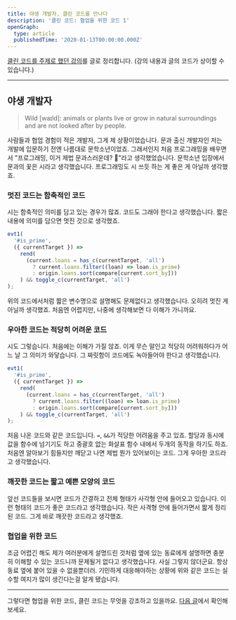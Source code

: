 ```yaml
---
title: 야생 개발자, 클린 코드를 만나다
description: '클린 코드: 협업을 위한 코드 1'
openGraph:
  type: article
  publishedTime: '2020-01-13T00:00:00.000Z'
---
```


[클린 코드를 주제로 했던 강의](https://speakerdeck.com/hajoeun/200107-ssafy)를 글로 정리합니다. (강의 내용과 글의 코드가 상이할 수 있습니다.)

---

## 야생 개발자

> Wild [waɪld]: animals or plants live or grow in natural surroundings and are not looked after by people.

사람들과 협업 경험이 적은 개발자, 그게 제 상황이었습니다. 문과 출신 개발자인 저는 개발에 입문하기 전엔 나름대로 문학소년이었죠. 그래서인지 처음 프로그래밍을 배우면서 "프로그래밍, 이거 제법 문과스러운데? 🤔"라고 생각했었습니다. 문학소년 입장에서 문과의 꽃은 시라고 생각했습니다. 프로그래밍도 시 쓰듯 하는 게 좋은 게 아닐까 생각했죠.

### 멋진 코드는 함축적인 코드

시는 함축적인 의미를 담고 있는 경우가 많죠. 코드도 그래야 한다고 생각했습니다. 짧은 내용에 의미를 담으면 멋진 것으로 생각했죠.

```js
evt1(
  '#is_prime',
  ({ currentTarget }) =>
    rend(
      (current.loans = has_c(currentTarget, 'all')
        ? current.loans.filter((loan) => loan.is_prime)
        : origin.loans.sort(compare[current.sort_by]))
    ) && toggle_c(currentTarget, 'all')
);
```

위의 코드에서처럼 짧은 변수명으로 설명해도 문제없다고 생각했습니다. 오히려 멋진 게 아닐까 생각했죠. 처음엔 어렵지만, 나중에 생각해보면 다 이해가 가니까요.

### 우아한 코드는 적당히 어려운 코드

시도 그렇습니다. 처음에는 이해가 가질 않죠. 이게 무슨 말인고 적당히 어려워하다가 어느 날 그 의미가 와닿습니다. 그 짜릿함이 코드에도 녹아들어야 한다고 생각했습니다.

```js
evt1(
  '#is_prime',
  ({ currentTarget }) =>
    rend(
      (current.loans = has_c(currentTarget, 'all')
        ? current.loans.filter((loan) => loan.is_prime)
        : origin.loans.sort(compare[current.sort_by]))
    ) && toggle_c(currentTarget, 'all')
);
```

처음 나온 코드와 같은 코드입니다. `=`, `&&`가 적당한 어려움을 주고 있죠. 할당과 동시에 값을 함수에 넘기기도 하고 중괄호 없는 화살표 함수 내에서 두개의 동작을 하기도 하죠. 처음엔 알아보기 힘들지만 깨닫고 나면 제법 뭔가 있어보이는 코드. 그게 우아한 코드라고 생각했습니다.

### 깨끗한 코드는 짧고 예쁜 모양의 코드

앞선 코드들을 보시면 코드가 간결하고 전체 형태가 사각형 안에 들어오고 있습니다. 이런 형태의 코드가 좋은 코드라고 생각했습니다. 작은 사격형 안에 들어가면서 짧게 정리된 코드. 그게 바로 깨끗한 코드라고 생각했죠.

### 협업을 위한 코드

조금 어렵긴 해도 제가 여러분에게 설명드린 것처럼 옆에 있는 동료에게 설명하면 충분히 이해할 수 있는 코드니까 문제될거 없다고 생각했습니다. 사실 그렇지 않더군요. 항상 동료 옆에 붙어 있을 수 없을뿐더러. 기민하게 대응해야하는 상황에 위와 같은 코드는 실수할 여지가 많이 생긴다는걸 알게 됐습니다.

---

그렇다면 협업을 위한 코드, 클린 코드는 무엇을 강조하고 있을까요. [다음 글](/2020/clean-code-1)에서 확인해보세요.
